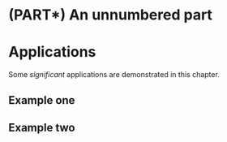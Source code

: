 # (PART\*) An unnumbered part {-}

# Applications

Some _significant_ applications are demonstrated in this chapter.

## Example one

## Example two

